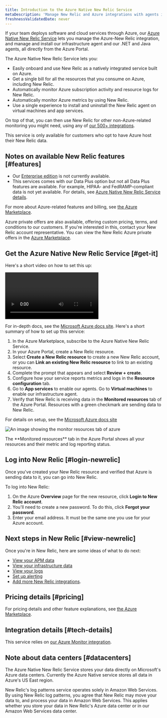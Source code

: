 ```yaml
---
title: Introduction to the Azure Native New Relic Service
metaDescription: 'Manage New Relic and Azure integrations with agents installed directly through the Azure Portal' 
freshnessValidatedDate: never
---
```


If your team deploys software and cloud services through Azure, our [Azure Native New Relic Service](https://azuremarketplace.microsoft.com/en-us/marketplace/apps/newrelicinc1635200720692.newrelic_liftr_payg) lets you manage the Azure-New Relic integration, and manage and install our infrastructure agent and our .NET and Java <InlinePopover type="apm"/> agents, all directly from the Azure Portal.

The Azure Native New Relic Service lets you:

* Easily onboard and use New Relic as a natively integrated service built on Azure.
* Get a single bill for all the resources that you consume on Azure, including New Relic.
* Automatically monitor Azure subscription activity and resource logs for New Relic.
* Automatically monitor Azure metrics by using New Relic.
* Use a single experience to install and uninstall the New Relic agent on virtual machines and app services.

On top of that, you can then use New Relic for other non-Azure-related monitoring you might need, using any of [our 500+ integrations](https://newrelic.com/instant-observability).

<Callout variant="important">
  This service is only available for customers who opt to have Azure host their New Relic data.
</Callout>

## Notes on available New Relic features [#features]

* Our [Enterprise edition](/docs/accounts/accounts-billing/new-relic-one-pricing-billing/new-relic-one-pricing-billing/#editions) is not currently available.
* This services comes with our Data Plus option but not all Data Plus features are available. For example, HIPAA- and FedRAMP-compliant data is not yet available. For details, see [Azure Native New Relic Service details](/docs/accounts/accounts-billing/new-relic-one-pricing-billing/data-ingest-billing/#azure-native-data-plus).

For more about Azure-related features and billing, see [the Azure Marketplace](https://azuremarketplace.microsoft.com/en-us/marketplace/apps/newrelicinc1635200720692.newrelic_liftr_payg).

Azure private offers are also available, offering custom pricing, terms, and conditions to our customers. If you're interested in this, contact your New Relic account representative. You can view the New Relic Azure private offers in the [Azure Marketplace](https://azuremarketplace.microsoft.com/en-us/marketplace/apps/newrelicinc-privateoffers.nr-privateoffers1?tab=Overview).

## Get the Azure Native New Relic Service [#get-it]

Here's a short video on how to set this up:

<Video
  id="48LHdqOMAsQ"
  type="youtube"
/>

For in-depth docs, see the [Microsoft Azure docs site](https://learn.microsoft.com/en-us/azure/partner-solutions/new-relic/new-relic-overview). Here's a short summary of how to set up this service:

1. In the Azure Marketplace, subscribe to the Azure Native New Relic Service.
2. In your Azure Portal, create a New Relic resource.
3. Select <DNT>**Create a New Relic resource**</DNT> to create a new New Relic account, or you can <DNT>**Link an existing New Relic resource**</DNT> to link to an existing resource.
4. Complete the prompt that appears and select <DNT>**Review + create**</DNT>.
5. Configure how your service reports metrics and logs in the <DNT>**Resource configuration**</DNT> tab.
6. Go to <DNT>**App services**</DNT> to enable our <InlinePopover type="apm"/> agents. Go to <DNT>**Virtual machines**</DNT> to enable our infrastructure agent.
7. Verify that New Relic is receiving data in the <DNT>**Monitored resources**</DNT> tab of the Azure Portal. Resources with a green checkmark are sending data to New Relic.

For details on setup, see the [Microsoft Azure docs site](https://learn.microsoft.com/en-us/azure/partner-solutions/new-relic/new-relic-overview)

<img
  title="monitor-resources"
  alt="An image showing the monitor resources tab of azure"
  src="/images/monitored-resources.webp"
/>

<figcaption>
  The <DNT>**Monitored resources**</DNT> tab in the Azure Portal shows all your resources and their metric and log reporting status.
</figcaption>

## Log into New Relic [#login-newrelic]

Once you've created your New Relic resource and verified that Azure is sending data to it, you can go into New Relic.

To log into New Relic:

1. On the Azure <DNT>**Overview**</DNT> page for the new resource, click <DNT>**Login to New Relic account**</DNT>.
2. You'll need to create a new password. To do this, click <DNT>**Forgot your password**</DNT>.
3. Enter your email address. It must be the same one you use for your Azure account.

## Next steps in New Relic [#view-newrelic]

Once you're in New Relic, here are some ideas of what to do next:

* [View your APM data](/docs/apm/apm-ui-pages/monitoring/apm-summary-page-view-transaction-apdex-usage-data)
* [View your infrastructure data](/docs/infrastructure/infrastructure-ui-pages/infra-hosts-ui-page)
* [View your logs](/docs/logs/ui-data/use-logs-ui)
* [Set up alerting](/docs/alerts-applied-intelligence/new-relic-alerts/get-started/your-first-nrql-condition)
* [Add more New Relic integrations](https://newrelic.com/instant-observability).

## Pricing details [#pricing]

For pricing details and other feature explanations, see [the Azure Marketplace](https://azuremarketplace.microsoft.com/en-us/marketplace/apps/newrelicinc1635200720692.newrelic_liftr_payg).

## Integration details [#tech-details]

This service relies on [our Azure Monitor integration](/docs/infrastructure/microsoft-azure-integrations/azure-integrations-list/azure-monitor).

## Note about data centers [#datacenters]

The Azure Native New Relic Service stores your data directly on Microsoft's Azure data centers. Currently the Azure Native service stores all data in Azure's US East region.

New Relic's log patterns service operates solely in Amazon Web Services. By using New Relic log patterns, you agree that New Relic may move your data to, and process your data in Amazon Web Services. This applies whether you store your data in New Relic's Azure data center or in our Amazon Web Services data center.
